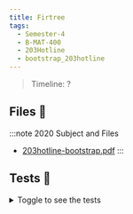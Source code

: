 ```yaml
---
title: Firtree
tags:
  - Semester-4
  - B-MAT-400
  - 203Hotline
  - bootstrap_203hotline
---
```

> Timeline: ?


## Files 📂

:::note 2020 Subject and Files
- [203hotline-bootstrap.pdf](https://github.com/Studio-17/Epitech-Subjects/raw/main/Semester-4/B-MAT-400/203Hotline/bootstrap_203hotline/203hotline-bootstrap.pdf)
:::

## Tests 🤖
<details>
  <summary>Toggle to see the tests</summary>
  <div>
Yo
  </div>
</details>

